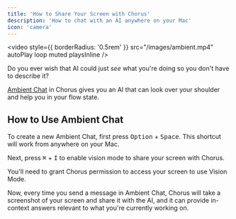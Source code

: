```yaml
---
title: 'How to Share Your Screen with Chorus'
description: 'How to chat with an AI anywhere on your Mac'
icon: 'camera'
---
```


<video
  style={{ borderRadius: '0.5rem' }}
  src="/images/ambient.mp4"
  autoPlay
  loop
  muted
  playsInline
/>

Do you ever wish that AI could just _see_ what you're doing so you don't have to describe it? 

[Ambient Chat](../core/ambient-chat) in Chorus gives you an AI that can look over your shoulder and help you in your flow state. 

## How to Use Ambient Chat 

To create a new Ambient Chat, first press <kbd>Option</kbd> + <kbd>Space</kbd>. This shortcut will work from anywhere on your Mac. 

Next, press <kbd>⌘</kbd> + <kbd>I</kbd> to enable vision mode to share your screen with Chorus. 

<Note>
  You'll need to grant Chorus permission to access your screen to use Vision Mode.
</Note>

Now, every time you send a message in Ambient Chat, Chorus will take a screenshot of your screen and share it with the AI, and it can provide in-context answers relevant to what you're currently working on. 
